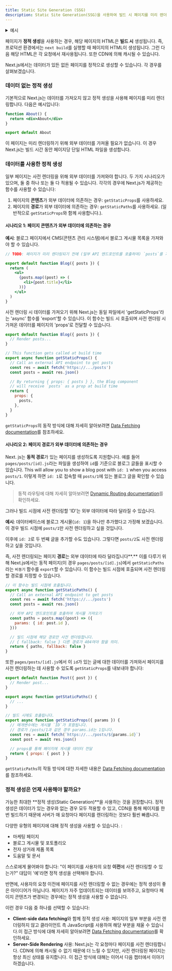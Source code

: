 ```yaml
---
title: Static Site Generation (SSG)
description: Static Site Generation(SSG)을 사용하여 빌드 시 페이지를 미리 렌더링 해보세요.
---
```


<details>
  <summary>예시</summary>

- [WordPress Example](https://github.com/vercel/next.js/tree/canary/examples/cms-wordpress)([Demo](https://next-blog-wordpress.vercel.app))
- [Blog Starter using markdown files](https://github.com/vercel/next.js/tree/canary/examples/blog-starter) ([Demo](https://next-blog-starter.vercel.app/))
- [DatoCMS Example](https://github.com/vercel/next.js/tree/canary/examples/cms-datocms) ([Demo](https://next-blog-datocms.vercel.app/))
- [TakeShape Example](https://github.com/vercel/next.js/tree/canary/examples/cms-takeshape) ([Demo](https://next-blog-takeshape.vercel.app/))
- [Sanity Example](https://github.com/vercel/next.js/tree/canary/examples/cms-sanity) ([Demo](https://next-blog-sanity.vercel.app/))
- [Prismic Example](https://github.com/vercel/next.js/tree/canary/examples/cms-prismic) ([Demo](https://next-blog-prismic.vercel.app/))
- [Contentful Example](https://github.com/vercel/next.js/tree/canary/examples/cms-contentful) ([Demo](https://next-blog-contentful.vercel.app/))
- [Strapi Example](https://github.com/vercel/next.js/tree/canary/examples/cms-strapi) ([Demo](https://next-blog-strapi.vercel.app/))
- [Prepr Example](https://github.com/vercel/next.js/tree/canary/examples/cms-prepr) ([Demo](https://next-blog-prepr.vercel.app/))
- [Agility CMS Example](https://github.com/vercel/next.js/tree/canary/examples/cms-agilitycms) ([Demo](https://next-blog-agilitycms.vercel.app/))
- [Cosmic Example](https://github.com/vercel/next.js/tree/canary/examples/cms-cosmic) ([Demo](https://next-blog-cosmic.vercel.app/))
- [ButterCMS Example](https://github.com/vercel/next.js/tree/canary/examples/cms-buttercms) ([Demo](https://next-blog-buttercms.vercel.app/))
- [Storyblok Example](https://github.com/vercel/next.js/tree/canary/examples/cms-storyblok) ([Demo](https://next-blog-storyblok.vercel.app/))
- [GraphCMS Example](https://github.com/vercel/next.js/tree/canary/examples/cms-graphcms) ([Demo](https://next-blog-graphcms.vercel.app/))
- [Kontent Example](https://github.com/vercel/next.js/tree/canary/examples/cms-kontent-ai) ([Demo](https://next-blog-kontent.vercel.app/))
- [Builder.io Example](https://github.com/vercel/next.js/tree/canary/examples/cms-builder-io) ([Demo](https://cms-builder-io.vercel.app/))
- [TinaCMS Example](https://github.com/vercel/next.js/tree/canary/examples/cms-tina) ([Demo](https://cms-tina-example.vercel.app/))
- [Static Tweet (Demo)](https://static-tweet.vercel.app/)
- [Enterspeed Example](https://github.com/vercel/next.js/tree/canary/examples/cms-enterspeed) ([Demo](https://next-blog-demo.enterspeed.com/))

</details>

페이지가 **정적 생성**을 사용하는 경우, 해당 페이지의 HTML은 **빌드 시** 생성됩니다. 즉, 프로덕션 환경에서는 `next build`를 실행할 때 페이지의 HTML이 생성됩니다. 그런 다음 해당 HTML은 각 요청에서 재사용됩니다. 또한 CDN에 의해 캐시될 수 있습니다.

Next.js에서는 데이터가 있든 없든 페이지를 정적으로 생성할 수 있습니다. 각 경우를 살펴보겠습니다.

### 데이터 없는 정적 생성

기본적으로 Next.js는 데이터를 가져오지 않고 정적 생성을 사용해 페이지를 미리 렌더링합니다. 다음은 예시입니다:

```jsx
function About() {
  return <div>About</div>
}

export default About
```

이 페이지는 미리 렌더링하기 위해 외부 데이터를 가져올 필요가 없습니다. 이 경우 Next.js는 빌드 시간 동안 페이지당 단일 HTML 파일을 생성합니다.

### 데이터를 사용한 정적 생성

일부 페이지는 사전 렌더링을 위해 외부 데이터를 가져와야 합니다. 두 가지 시나리오가 있으며, 둘 중 하나 또는 둘 다 적용될 수 있습니다. 각각의 경우에 Next.js가 제공하는 함수를 사용할 수 있습니다:

1. 페이지의 **콘텐츠**가 외부 데이터에 의존하는 경우: `getStaticProps`를 사용하세요.
2. 페이지의 **경로**가 외부 데이터에 의존하는 경우: `getStaticPaths`를 사용하세요. (일반적으로 `getStaticProps`와 함께 사용합니다.).

#### 시나리오 1: 페이지 콘텐츠가 외부 데이터에 의존하는 경우

**예시**: 블로그 페이지에서 CMS(콘텐츠 관리 시스템)에서 블로그 게시물 목록을 가져와야 할 수 있습니다.

```jsx
// TODO: 페이지가 미리 렌더링되기 전에 (일부 API 엔드포인트를 호출하여) `posts`를 가져와야 합니다.

export default function Blog({ posts }) {
  return (
    <ul>
      {posts.map((post) => (
        <li>{post.title}</li>
      ))}
    </ul>
  )
}
```

사전 렌더링 시 데이터를 가져오기 위해 Next.js는 동일 파일에서 'getStaticProps'라는 'async' 함수를 'export'할 수 있습니다. 이 함수는 빌드 시 호출되며 사전 렌더링 시 가져온 데이터를 페이지의 'props'로 전달할 수 있습니다.

```jsx
export default function Blog({ posts }) {
  // Render posts...
}

// This function gets called at build time
export async function getStaticProps() {
  // Call an external API endpoint to get posts
  const res = await fetch('https://.../posts')
  const posts = await res.json()

  // By returning { props: { posts } }, the Blog component
  // will receive `posts` as a prop at build time
  return {
    props: {
      posts,
    },
  }
}
```

`getStaticProps`의 동작 방식에 대해 자세히 알아보려면 [Data Fetching documentation](/docs/pages/building-your-application/data-fetching/get-static-props)를 참조하세요.

#### 시나리오 2: 페이지 경로가 외부 데이터에 의존하는 경우

Next. js는 **동적 경로**가 있는 페이지를 생성하도록 지원합니다. 예를 들어 `pages/posts/[id].js`라는 파일을 생성하여 `id`를 기준으로 블로그 글들을 표시할 수 있습니다.  This will allow you to show a blog post with `id: 1` when you access `posts/1`. 이렇게 하면 `id: 1`로 접속할 때 `posts/1`에 있는 블로그 글을 확인할 수 있습니다.

> 동적 라우팅에 대해 자세히 알아보려면 [Dynamic Routing documentation](/docs/pages/building-your-application/routing/dynamic-routes)를 확인하세요.

그러나 빌드 시점에 사전 렌더링할 'ID'는 외부 데이터에 따라 달라질 수 있습니다.

**예시**: 데이터베이스에 블로그 게시물(`id: 1`)을 하나만 추가했다고 가정해 보겠습니다. 이 경우 빌드 시점에 `posts/1`만 사전 렌더링하고 싶을 것입니다.

이후에 `id: 2`로 두 번째 글을 추가할 수도 있습니다. 그렇다면 `posts/2`도 사전 렌더링하고 싶을 것입니다.

즉, 사전 렌더링되는 페이지 **경로**는 외부 데이터에 따라 달라집니다**.** 이를 다루기 위해 Next.js에서는 동적 페이지(이 경우 `pages/posts/[id].js`)에서 `getStaticPaths`라는 `비동기` 함수를 `export`할 수 있습니다. 이 함수는 빌드 시점에 호출되며 사전 렌더링할 경로를 지정할 수 있습니다.

```jsx
// 이 함수는 빌드 시점에 호출됩니다.
export async function getStaticPaths() {
  // Call an external API endpoint to get posts
  const res = await fetch('https://.../posts')
  const posts = await res.json()

  // 외부 API 엔드포인트를 호출하여 게시물 가져오기
  const paths = posts.map((post) => ({
    params: { id: post.id },
  }))

  // 빌드 시점에 해당 경로만 사전 렌더링합니다.
  // { fallback: false } 다른 경로가 404여야 함을 의미.
  return { paths, fallback: false }
}
```

또한 `pages/posts/[id].js`에서 이 `id`가 있는 글에 대한 데이터를 가져와서 페이지를 사전 렌더링하는 데 사용할 수 있도록 `getStaticProps`를 내보내야 합니다:

```jsx
export default function Post({ post }) {
  // Render post...
}

export async function getStaticPaths() {
  // ...
}

// 빌드 시에도 호출됩니다.
export async function getStaticProps({ params }) {
  // 매개변수에는 게시물 `ID`가 포함됩니다.
  // 경로가 /posts/1과 같은 경우 params.id는 1입니다.
  const res = await fetch(`https://.../posts/${params.id}`)
  const post = await res.json()

  // props를 통해 페이지에 게시물 데이터 전달
  return { props: { post } }
}
```

`getStaticPaths`의 작동 방식에 대한 자세한 내용은 [Data Fetching documentation](/docs/pages/building-your-application/data-fetching/get-static-paths)를 참조하세요.

### 정적 생성은 언제 사용해야 할까요?

가능한 최대한 **정적 생성(Static Generation)**을 사용하는 것을 권장합니다. 정적 생성은 데이터가 있는 경우와 없는 경우 모두 적용할 수 있고, CDN을 통해 페이지를 한 번 빌드하기 때문에 서버가 매 요청마다 페이지를 렌더링하는 것보다 훨씬 빠릅니다.

다양한 유형의 페이지에 대해 정적 생성을 사용할 수 있습니다. :

- 마케팅 페이지
- 블로그 게시물 및 포토폴리오
- 전자 상거래 제품 목록
- 도움말 및 문서

스스로에게 물어봐야 합니다: "이 페이지를 사용자의 요청 **이전**에 사전 렌더링할 수 있는가?" 대답이 '예'라면 정적 생성을 선택해야 합니다.

반면에, 사용자의 요청 이전에 페이지를 사전 렌더링할 수 없는 경우에는 정적 생성이 좋은 아이디어가 아닙니다. 페이지가 자주 업데이트되는 데이터를 보여주고, 요청마다 페이지 콘텐츠가 변경되는 경우에는 정적 생성을 사용할 수 없습니다.

이런 경우 다음 중 하나를 선택할 수 있습니다:

- **Client-side data fetching**와 함께 정적 생성 사용: 페이지의 일부 부분을 사전 렌더링하지 않고 클라이언트 측 JavaScript를 사용하여 해당 부분을 채울 수 있습니다.이 접근 방식에 대해 자세히 알아보려면 [Data Fetching documentation](/docs/pages/building-your-application/data-fetching/client-side)를 확인하세요.
- **Server-Side Rendering** 사용: Next.js는 각 요청마다 페이지를 사전 렌더링합니다. CDN에 의해 캐시될 수 없기 때문에 더 느릴 수 있지만, 사전 렌더링된 페이지는 항상 최신 상태를 유지합니다. 이 접근 방식에 대해는 이어서 다음 챕터에서 이야기하겠습니다.
